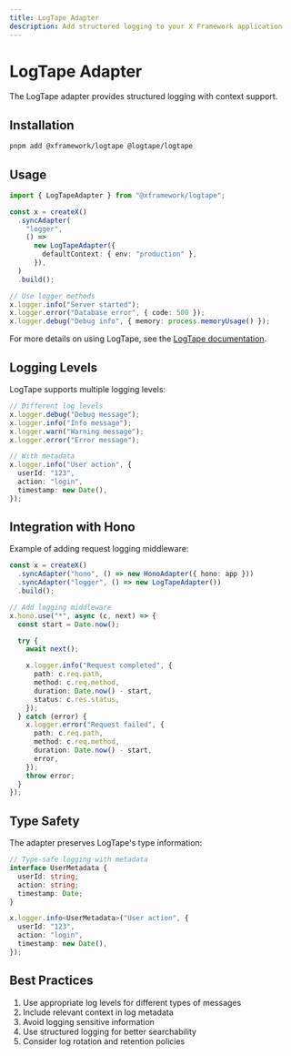 ```yaml
---
title: LogTape Adapter
description: Add structured logging to your X Framework application
---
```


# LogTape Adapter

The LogTape adapter provides structured logging with context support.

## Installation

```bash
pnpm add @xframework/logtape @logtape/logtape
```

## Usage

```ts
import { LogTapeAdapter } from "@xframework/logtape";

const x = createX()
  .syncAdapter(
    "logger",
    () =>
      new LogTapeAdapter({
        defaultContext: { env: "production" },
      }),
  )
  .build();

// Use logger methods
x.logger.info("Server started");
x.logger.error("Database error", { code: 500 });
x.logger.debug("Debug info", { memory: process.memoryUsage() });
```

For more details on using LogTape, see the [LogTape documentation](https://github.com/logtape/logtape).

## Logging Levels

LogTape supports multiple logging levels:

```ts
// Different log levels
x.logger.debug("Debug message");
x.logger.info("Info message");
x.logger.warn("Warning message");
x.logger.error("Error message");

// With metadata
x.logger.info("User action", {
  userId: "123",
  action: "login",
  timestamp: new Date(),
});
```

## Integration with Hono

Example of adding request logging middleware:

```ts
const x = createX()
  .syncAdapter("hono", () => new HonoAdapter({ hono: app }))
  .syncAdapter("logger", () => new LogTapeAdapter())
  .build();

// Add logging middleware
x.hono.use("*", async (c, next) => {
  const start = Date.now();

  try {
    await next();

    x.logger.info("Request completed", {
      path: c.req.path,
      method: c.req.method,
      duration: Date.now() - start,
      status: c.res.status,
    });
  } catch (error) {
    x.logger.error("Request failed", {
      path: c.req.path,
      method: c.req.method,
      duration: Date.now() - start,
      error,
    });
    throw error;
  }
});
```

## Type Safety

The adapter preserves LogTape's type information:

```ts
// Type-safe logging with metadata
interface UserMetadata {
  userId: string;
  action: string;
  timestamp: Date;
}

x.logger.info<UserMetadata>("User action", {
  userId: "123",
  action: "login",
  timestamp: new Date(),
});
```

## Best Practices

1. Use appropriate log levels for different types of messages
2. Include relevant context in log metadata
3. Avoid logging sensitive information
4. Use structured logging for better searchability
5. Consider log rotation and retention policies
